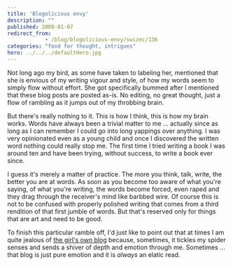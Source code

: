 ```yaml
---
title: 'Blogolicious envy'
description: ""
published: 2008-01-07
redirect_from: 
            - /blog/blogolicious-envy/swizec/136
categories: "food for thought, intrigues"
hero: ../../../defaultHero.jpg
---
```

Not long ago my bird, as some have taken to labeling her, mentioned that she is envious of my writing vigour and style, of how my words seem to simply flow without effort. She got specifically bummed after I mentioned that these blog posts are posted as-is. No editing, no great thought, just a flow of rambling as it jumps out of my throbbing brain.

But there&#x27;s really nothing to it. This is how I think, this is how my brain works. Words have always been a trivial matter to me ... actually since as long as I can remember I could go into long yappings over anything. I was very opinionated even as a young child and once I discovered the written word nothing could really stop me. The first time I tried writing a book I was around ten and have been trying, without success, to write a book ever since.

I guess it&#x27;s merely a matter of practice. The more you think, talk, write, the better you are at words. As soon as you become too aware of what you&#x27;re saying, of what you&#x27;re writing, the words become forced, even raped and they drag through the receiver&#x27;s mind like barbbed wire. Of course this is not to be confused with properly polished writing that comes from a third rendition of that first jumble of words. But that&#x27;s reserved only for things that are art and need to be good.

To finish this particular ramble off, I&#x27;d just like to point out that at times I am quite jealous of [the girl&#x27;s own blog](http://www.vijavaja.com/enter/cenca/dnevnik_podrob.php?ID=57451) because, sometimes, it tickles my spider senses and sends a shiver of depth and emotion through me. Sometimes ... that blog is just pure emotion and it is _always_ an elatic read.